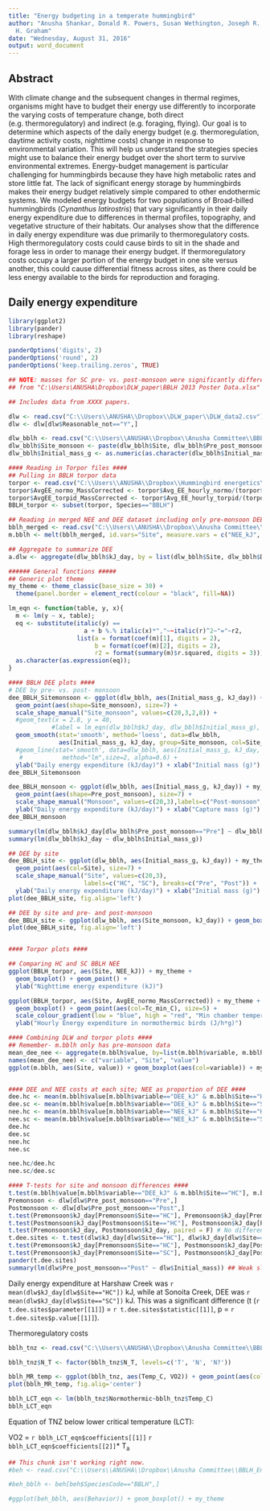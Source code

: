 ```yaml
---
title: "Energy budgeting in a temperate hummingbird"
author: "Anusha Shankar, Donald R. Powers, Susan Wethington, Joseph R. Canepa, Catherine
  H. Graham"
date: "Wednesday, August 31, 2016"
output: word_document
---
```


## Abstract
With climate change and the subsequent changes in thermal regimes, organisms might have to budget their energy use differently to incorporate the varying costs of temperature change, both direct (e.g. thermoregulatory) and indirect (e.g. foraging, flying). Our goal is to determine which aspects of the daily energy budget (e.g. thermoregulation, daytime activity costs, nighttime costs) change in response to environmental variation. This will help us understand the strategies species might use to balance their energy budget over the short term to survive environmental extremes. Energy-budget management is particular challenging for hummingbirds because they have high metabolic rates and store little fat. The lack of significant energy storage by hummingbirds makes their energy budget relatively simple compared to other endothermic systems. We modeled energy budgets for two populations of Broad-billed hummingbirds (*Cynanthus latirostris*) that vary significantly in their daily energy expenditure due to differences in thermal profiles, topography, and vegetative structure of their habitats. Our analyses show that the difference in daily energy expenditure was due primarily to thermoregulatory costs. High thermoregulatory costs could cause birds to sit in the shade and forage less in order to manage their energy budget. If thermoregulatory costs occupy a larger portion of the energy budget in one site versus another, this could cause differential fitness across sites, as there could be less energy available to the birds for reproduction and foraging.  

## Daily energy expenditure
```r
library(ggplot2)
library(pander)
library(reshape)

panderOptions('digits', 2)
panderOptions('round', 2)
panderOptions('keep.trailing.zeros', TRUE)

## NOTE: masses for SC pre- vs. post-monsoon were significantly different
## from "C:\Users\ANUSHA\Dropbox\DLW_paper\BBLH 2013 Poster Data.xlsx"

## Includes data from XXXX papers.

dlw <- read.csv("C:\\Users\\ANUSHA\\Dropbox\\DLW_paper\\DLW_data2.csv")
dlw <- dlw[dlw$Reasonable_not=="Y",]

dlw_bblh <- read.csv("C:\\Users\\ANUSHA\\Dropbox\\Anusha Committee\\BBLH_EnergyBudget\\DLW_summary.csv")
dlw_bblh$Site_monsoon <- paste(dlw_bblh$Site, dlw_bblh$Pre_post_monsoon, sep="_") # column combining site and monsoon status
dlw_bblh$Initial_mass_g <- as.numeric(as.character(dlw_bblh$Initial_mass_g))

#### Reading in Torpor files ####
## Pulling in BBLH torpor data
torpor <- read.csv("C:\\Users\\ANUSHA\\Dropbox\\Hummingbird energetics\\Tables_for_paper\\Torpor_table_plot_Mar26.csv")
torpor$AvgEE_normo_MassCorrected <- torpor$Avg_EE_hourly_normo/(torpor$Mass^(2/3))
torpor$AvgEE_torpid_MassCorrected <- torpor$Avg_EE_hourly_torpid/(torpor$Mass^(2/3))
BBLH_torpor <- subset(torpor, Species=="BBLH")

## Reading in merged NEE and DEE dataset including only pre-monsoon DEE data. For all DEE data, use BBLH_merged_summ.csv
bblh_merged <- read.csv("C:\\Users\\ANUSHA\\Dropbox\\Anusha Committee\\BBLH_EnergyBudget\\BBLH_merged_premonsoon.csv")
m.bblh <- melt(bblh_merged, id.vars="Site", measure.vars = c("NEE_kJ", "DEE_kJ"))

## Aggregate to summarize DEE
a.dlw <- aggregate(dlw_bblh$kJ_day, by = list(dlw_bblh$Site, dlw_bblh$Day, dlw_bblh$Month), FUN="mean")

###### General functions #####
## Generic plot theme
my_theme <- theme_classic(base_size = 30) + 
  theme(panel.border = element_rect(colour = "black", fill=NA))

lm_eqn <- function(table, y, x){
  m <- lm(y ~ x, table);
  eq <- substitute(italic(y) == 
                     a + b %.% italic(x)*","~~italic(r)^2~"="~r2, 
                   list(a = format(coef(m)[1], digits = 2), 
                        b = format(coef(m)[2], digits = 2), 
                        r2 = format(summary(m)$r.squared, digits = 3)))
  as.character(as.expression(eq));                 
}

#### BBLH DEE plots ####
# DEE by pre- vs. post- monsoon
dee_BBLH_Sitemonsoon <- ggplot(dlw_bblh, aes(Initial_mass_g, kJ_day)) + my_theme + 
  geom_point(aes(shape=Site_monsoon), size=7) + 
  scale_shape_manual("Site_monsoon", values=c(20,3,2,8)) +
  #geom_text(x = 2.8, y = 40, 
            #label = lm_eqn(dlw_bblh$kJ_day, dlw_bblh$Initial_mass_g), parse=T, size=10) +
  geom_smooth(stat='smooth', method='loess', data=dlw_bblh, 
              aes(Initial_mass_g, kJ_day, group=Site_monsoon, col=Site_monsoon)) +
  #geom_line(stat='smooth', data=dlw_bblh, aes(Initial_mass_g, kJ_day, group=Site_monsoon, col=Site_monsoon),
   #           method="lm",size=2, alpha=0.6) +
  ylab("Daily energy expenditure (kJ/day)") + xlab("Initial mass (g)")
dee_BBLH_Sitemonsoon

dee_BBLH_monsoon <- ggplot(dlw_bblh, aes(Initial_mass_g, kJ_day)) + my_theme + 
  geom_point(aes(shape=Pre_post_monsoon), size=7) + 
  scale_shape_manual("Monsoon", values=c(20,3),labels=c("Post-monsoon", "Pre-monsoon")) +
  ylab("Daily energy expenditure (kJ/day)") + xlab("Capture mass (g)")
dee_BBLH_monsoon

summary(lm(dlw_bblh$kJ_day[dlw_bblh$Pre_post_monsoon=="Pre"] ~ dlw_bblh$Initial_mass_g[dlw_bblh$Pre_post_monsoon=="Pre"]))
summary(lm(dlw_bblh$kJ_day ~ dlw_bblh$Initial_mass_g))

## DEE by site
dee_BBLH_site <- ggplot(dlw_bblh, aes(Initial_mass_g, kJ_day)) + my_theme +
  geom_point(aes(col=Site), size=7) +  
  scale_shape_manual("Site", values=c(20,3), 
                     labels=c("HC", "SC"), breaks=c("Pre", "Post")) + 
  ylab("Daily energy expenditure (kJ/day)") + xlab("Initial mass (g)")
plot(dee_BBLH_site, fig.align='left')

## DEE by site and pre- and post-monsoon
dee_BBLH_site <- ggplot(dlw_bblh, aes(Site_monsoon, kJ_day)) + geom_boxplot() + my_theme + geom_point(aes(shape=Pre_post_monsoon), size=5, alpha=0.4) + scale_shape_manual("Season\n", values=c(19,17), labels=c("Pre-monsoon", "Post-monsoon"), breaks=c("Pre", "Post")) + ylab("Daily energy expenditure (kJ/day)") + xlab("Site and monsoon status")
plot(dee_BBLH_site, fig.align='left')


#### Torpor plots ####

## Comparing HC and SC BBLH NEE
ggplot(BBLH_torpor, aes(Site, NEE_kJ)) + my_theme +
  geom_boxplot() + geom_point() +
  ylab("Nighttime energy expenditure (kJ)")

ggplot(BBLH_torpor, aes(Site, AvgEE_normo_MassCorrected)) + my_theme +
  geom_boxplot() + geom_point(aes(col=Tc_min_C), size=5) + 
  scale_colour_gradient(low = "blue", high = "red", "Min chamber temperature\n") +
  ylab("Hourly Energy expenditure in normothermic birds (J/h*g)")

#### Combining DLW and torpor plots ####
## Remember- m.bblh only has pre-monsoon data
mean_dee_nee <- aggregate(m.bblh$value, by=list(m.bblh$variable, m.bblh$Site), FUN=mean, na.rm=T)
names(mean_dee_nee) <- c("variable", "Site", "value")
ggplot(m.bblh, aes(Site, value)) + geom_boxplot(aes(col=variable)) + my_theme + scale_color_manual("Energy expenditure", labels=c("Nighttime", "24-hour daily"), values=c("#000080", "#ff0000")) + ylab("Energy expenditure (kJ)") +  geom_text(data = mean_dee_nee, aes(label = paste("Mean = ", round(value,2.5)), y = value + 2, hjust=1), size=10)


#### DEE and NEE costs at each site; NEE as proportion of DEE ####
dee.hc <- mean(m.bblh$value[m.bblh$variable=="DEE_kJ" & m.bblh$Site=="HC"], na.rm=T)
dee.sc <- mean(m.bblh$value[m.bblh$variable=="DEE_kJ" & m.bblh$Site=="SC"], na.rm=T)
nee.hc <- mean(m.bblh$value[m.bblh$variable=="NEE_kJ" & m.bblh$Site=="HC"], na.rm=T)
nee.sc <- mean(m.bblh$value[m.bblh$variable=="NEE_kJ" & m.bblh$Site=="SC"], na.rm=T)
dee.hc
dee.sc
nee.hc
nee.sc

nee.hc/dee.hc
nee.sc/dee.sc

#### T-tests for site and monsoon differences ####
t.test(m.bblh$value[m.bblh$variable=="DEE_kJ" & m.bblh$Site=="HC"], m.bblh$value[m.bblh$variable=="DEE_kJ" & m.bblh$Site=="SC"], na.rm=T)
Premonsoon <- dlw[dlw$Pre_post_monsoon=="Pre",]
Postmonsoon <- dlw[dlw$Pre_post_monsoon=="Post",]
t.test(Premonsoon$kJ_day[Premonsoon$Site=="HC"], Premonsoon$kJ_day[Premonsoon$Site=="SC"], paired = F) ## Not significant
t.test(Postmonsoon$kJ_day[Postmonsoon$Site=="HC"], Postmonsoon$kJ_day[Postmonsoon$Site=="SC"], paired = F) # Significant
t.test(Premonsoon$kJ_day, Postmonsoon$kJ_day, paired = F) # No difference
t.dee.sites <- t.test(dlw$kJ_day[dlw$Site=="HC"], dlw$kJ_day[dlw$Site=="SC"],paired = F) ## Significant
t.test(Premonsoon$kJ_day[Premonsoon$Site=="HC"], Postmonsoon$kJ_day[Postmonsoon$Site=="HC"], paired=F) ## Significant
t.test(Premonsoon$kJ_day[Premonsoon$Site=="SC"], Postmonsoon$kJ_day[Postmonsoon$Site=="SC"], paired=F) ##Highly significant
pander(t.dee.sites)
summary(lm(dlw$Pre_post_monsoon=="Post" ~ dlw$Initial_mass)) ## Weak slope even for Pre-monsoon

```

Daily energy expenditure at Harshaw Creek was `r mean(dlw$kJ_day[dlw$Site=="HC"])` kJ, while at Sonoita Creek, DEE was `r mean(dlw$kJ_day[dlw$Site=="SC"])` kJ. This was a significant difference (t (`r t.dee.sites$parameter[[1]]`) = `r t.dee.sites$statistic[[1]]`, p = `r t.dee.sites$p.value[[1]]`).

Thermoregulatory costs
``` r
bblh_tnz <- read.csv("C:\\Users\\ANUSHA\\Dropbox\\Anusha Committee\\BBLH_EnergyBudget\\Energy budget data\\BroadBill.csv")

bblh_tnz$N_T <- factor(bblh_tnz$N_T, levels=c('T', 'N', 'N?'))

bblh_MR_temp <- ggplot(bblh_tnz, aes(Temp_C, VO2)) + geom_point(aes(col=N_T), size=3) + my_theme + scale_color_manual(values=c("#ff0000", "blue", "black"))
plot(bblh_MR_temp, fig.alig='center')

bblh_LCT_eqn <- lm(bblh_tnz$Normothermic~bblh_tnz$Temp_C)
bblh_LCT_eqn
```

Equation of TNZ below lower critical temperature (LCT):  

VO2 =   `r bblh_LCT_eqn$coefficients[[1]]`  `r bblh_LCT_eqn$coefficients[[2]]`* T~a~

``` r
## This chunk isn't working right now.
#beh <- read.csv("C:\\Users\\ANUSHA\\Dropbox\\Anusha Committee\\BBLH_EnergyBudget\\BehaviorData_2013_AZ.csv")

#beh_bblh <- beh[beh$SpeciesCode=="BBLH",]

#ggplot(beh_bblh, aes(Behavior)) + geom_boxplot() + my_theme
```
